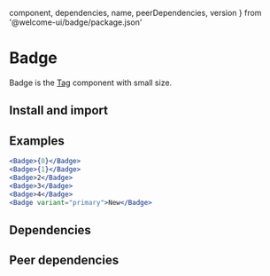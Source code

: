   component,
  dependencies,
  name,
  peerDependencies,
  version
} from '@welcome-ui/badge/package.json'

# Badge

<tagversion version={version} name={name} component={component} />

Badge is the [Tag](/components/tag) component with small size.

## Install and import

<usage component={component} name={name} peerDependencies={peerDependencies} />

## Examples

```jsx row
<Badge>{0}</Badge>
<Badge>{1}</Badge>
<Badge>2</Badge>
<Badge>3</Badge>
<Badge>4</Badge>
<Badge variant="primary">New</Badge>
```

## Dependencies

<dependencies dependencies={dependencies} />

## Peer dependencies

<dependencies dependencies={peerDependencies} />
